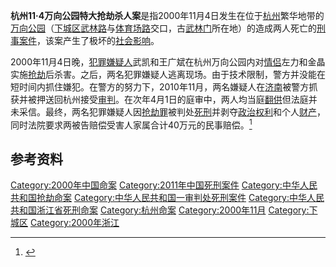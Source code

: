 '''杭州11·4万向公园特大抢劫杀人案'''是指2000年11月4日发生在位于[[杭州|杭州]]繁华地带的[[万向公园|万向公园]]（[[下城区|下城区]][[武林路|武林路]]与[[体育场路|体育场路]]交口，古[[武林门|武林门]]所在地）的造成两人死亡的[[刑事案件|刑事案件]]，该案产生了极坏的[[社会影响|社会影响]]。

2000年11月4日晚，[[犯罪嫌疑人|犯罪嫌疑人]]武凯和王广斌在杭州万向公园内对[[情侣|情侣]]左力和金晶实施[[抢劫|抢劫]]后杀害。之后，两名犯罪嫌疑人逃离现场。由于技术限制，警方并没能在短时间内抓住嫌犯。在警方的努力下，2010年11月，两名嫌疑人在[[济南|济南]]被警方抓获并被押送回杭州接受[[审判|审判]]。在次年4月1日的庭审中，两人均当庭[[翻供|翻供]]但法庭并未采信。最终，两名犯罪嫌疑人因[[抢劫罪|抢劫罪]]被判处[[死刑|死刑]]并剥夺[[政治权利|政治权利]]和个人[[财产|财产]]，同时法院要求两被告赔偿受害人家属合计40万元的民事赔偿。<ref>{{cite web|author=今日早报|title=10年前万向公园特大杀人案元凶王广斌武凯遭严惩|url=http://www.hzlo.com/html/201104/22/095028839.htm|publisher=杭州热线|accessdate=2012-07-09|archive-date=2011-12-07|archive-url=https://web.archive.org/web/20111207061206/http://hzlo.com/html/201104/22/095028839.htm|dead-url=no}}</ref>

==参考资料==
{{reflist}}

[[Category:2000年中国命案|Category:2000年中国命案]]
[[Category:2011年中国死刑案件|Category:2011年中国死刑案件]]
[[Category:中华人民共和国抢劫命案|Category:中华人民共和国抢劫命案]]
[[Category:中华人民共和国一审判处死刑案件|Category:中华人民共和国一审判处死刑案件]]
[[Category:中华人民共和国浙江省死刑命案|Category:中华人民共和国浙江省死刑命案]]
[[Category:杭州命案|Category:杭州命案]]
[[Category:2000年11月|Category:2000年11月]]
[[Category:下城区|Category:下城区]]
[[Category:2000年浙江|Category:2000年浙江]]